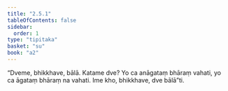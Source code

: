 ```yaml
---
title: "2.5.1"
tableOfContents: false
sidebar:
  order: 1
type: "tipitaka"
basket: "su"
book: "a2"
---
```



<DynamicBreadcrumb />

<Division number="99" book="a2">

<Paragraph number="182" book="a2">
“Dveme, bhikkhave, bālā. Katame dve? Yo ca anāgataṃ bhāraṃ vahati, yo ca āgataṃ bhāraṃ na vahati. Ime kho, bhikkhave, dve bālā”ti.
</Paragraph>
</Division>